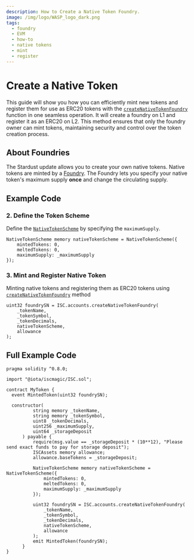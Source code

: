 ```yaml
---
description: How to Create a Native Token Foundry.
image: /img/logo/WASP_logo_dark.png
tags:
  - foundry
  - EVM
  - how-to
  - native tokens
  - mint
  - register
---
```



# Create a Native Token

This guide will show you how you can efficiently mint new tokens and register them for use as ERC20 tokens with the [`createNativeTokenFoundry`](../../../../../../references/iota-evm/magic-contract/ISCAccounts.md#createnativetokenfoundry) function in one seamless operation. It will create a foundry on L1 and register it as an ERC20 on L2. This method ensures that only the foundry owner can mint tokens, maintaining security and control over the token creation process.

## About Foundries

The Stardust update allows you to create your own native tokens. Native tokens are minted by a [Foundry](https://github.com/iotaledger/tips/blob/main/tips/TIP-0018/tip-0018.md#foundry-output). 
The Foundry lets you specify your native token's maximum supply **once** and change the circulating supply.

## Example Code

<ExampleCodeIntro/>

### 2. Define the Token Scheme

Define the [`NativeTokenScheme`](../../../../../../references/iota-evm/magic-contract/ISCTypes.md#nativetokenscheme) by specifying the `maximumSupply`.

```solidity
NativeTokenScheme memory nativeTokenScheme = NativeTokenScheme({
    mintedTokens: 0,
    meltedTokens: 0,
    maximumSupply: _maximumSupply
});
```

### 3. Mint and Register Native Token 

Minting native tokens and registering them as ERC20 tokens using [`createNativeTokenFoundry`](../../../../../../references/iota-evm/magic-contract/ISCAccounts.md#createnativetokenfoundry) method

```solidity
uint32 foundrySN = ISC.accounts.createNativeTokenFoundry(
    _tokenName, 
    _tokenSymbol, 
    _tokenDecimals, 
    nativeTokenScheme, 
    allowance
);
```

## Full Example Code

```solidity
pragma solidity ^0.8.0;

import "@iota/iscmagic/ISC.sol";

contract MyToken {
  event MintedToken(uint32 foundrySN); 

  constructor(
          string memory _tokenName, 
          string memory _tokenSymbol, 
          uint8 _tokenDecimals, 
          uint256 _maximumSupply,
          uint64 _storageDeposit
      ) payable {
          require(msg.value == _storageDeposit * (10**12), "Please send exact funds to pay for storage deposit");
          ISCAssets memory allowance;
          allowance.baseTokens = _storageDeposit;

          NativeTokenScheme memory nativeTokenScheme = NativeTokenScheme({
              mintedTokens: 0,
              meltedTokens: 0,
              maximumSupply: _maximumSupply
          });

          uint32 foundrySN = ISC.accounts.createNativeTokenFoundry(
              _tokenName, 
              _tokenSymbol, 
              _tokenDecimals, 
              nativeTokenScheme, 
              allowance
          );
          emit MintedToken(foundrySN);
      }
}
```
